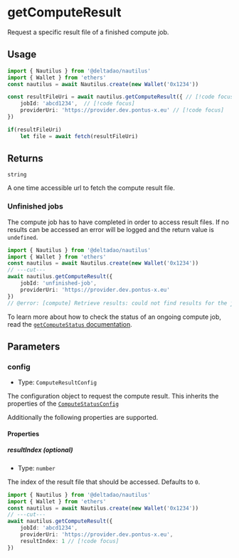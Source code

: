 # getComputeResult

Request a specific result file of a finished compute job.

## Usage

```ts twoslash
import { Nautilus } from '@deltadao/nautilus'
import { Wallet } from 'ethers'
const nautilus = await Nautilus.create(new Wallet('0x1234'))

const resultFileUri = await nautilus.getComputeResult({ // [!code focus]
    jobId: 'abcd1234',  // [!code focus]
    providerUri: 'https://provider.dev.pontus-x.eu' // [!code focus]
})

if(resultFileUri)
    let file = await fetch(resultFileUri)
```


## Returns

`string`

A one time accessible url to fetch the compute result file.

### Unfinished jobs
The compute job has to have completed in order to access result files.
If no results can be accessed an error will be logged and the return value is `undefined`.

```ts twoslash
import { Nautilus } from '@deltadao/nautilus'
import { Wallet } from 'ethers'
const nautilus = await Nautilus.create(new Wallet('0x1234'))
// ---cut---
await nautilus.getComputeResult({ 
    jobId: 'unfinished-job',  
    providerUri: 'https://provider.dev.pontus-x.eu' 
})
// @error: [compute] Retrieve results: could not find results for the job.
```

To learn more about how to check the status of an ongoing compute job, read the [`getComputeStatus` documentation](/docs/api/nautilus/getComputeStatus).

## Parameters 

### config
- Type: `ComputeResultConfig`

The configuration object to request the compute result.
This inherits the properties of the [`ComputeStatusConfig`](/docs/api/nautilus/getComputeStatus#config)

Additionally the following properties are supported.

#### Properties

##### resultIndex (optional)
- Type: `number`

The index of the result file that should be accessed. Defaults to `0`.

```ts twoslash
import { Nautilus } from '@deltadao/nautilus'
import { Wallet } from 'ethers'
const nautilus = await Nautilus.create(new Wallet('0x1234'))
// ---cut---
await nautilus.getComputeResult({
    jobId: 'abcd1234', 
    providerUri: 'https://provider.dev.pontus-x.eu',
    resultIndex: 1 // [!code focus]
})
```